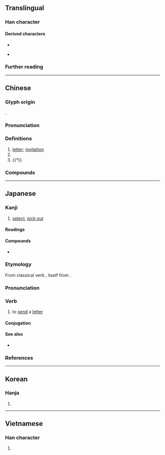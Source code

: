 {{also|東}}
{{character info}}
==Translingual==

===Han character===
{{Han char|rn=75|rad=木|as=05|sn=9|four=50906|canj=DWF|ids=⿻束丷}}

====Derived characters====
* {{l|mul|[[𠋖]], [[𠷬]], [[堜]], [[媡]], [[𢃿]], [[徚]], [[揀]], [[湅]], [[暕]], [[𮌥]], [[楝]], [[㱫]], [[煉]], [[𤗛]], [[瑓]], [[𥈵]], [[朄]], [[𥻂]], [[𧍴]], [[𠒵]], [[諫]]([[谏]]), [[𧹯]], [[𨃀]], [[𨐤]], [[鍊]]([[𫔀]]), [[鰊]]([[𬶠]]), [[𢒞]], [[㪝]], [[㼑]], [[𣍃]], [[𧡴]]([[𫌫]]), [[𣞰]], [[鶫]], [[𣱨]], [[萰]], [[闌]]([[阑]]), [[𬮔]]}}
* {{l|mul|sc=Hant|練}} {{q|Exception: All regions except Japan which contains {{l|mul|東}} instead}}

===Further reading===
{{Han ref|kx=0520.190|dkj=14655|dj=0908.140|hdz=21179.040|uh=67EC}}

----

==Chinese==
{{zh-forms|alt=𫠣}}

===Glyph origin===
{{Han etym}}
{{Han compound|束|八|t1=tie|t2=individually|ls=ic}}.

===Pronunciation===
{{zh-pron
|m=jiǎn
|c=gaan2
|h=pfs=kián
|md=gāng
|mn=kán
|w=2ji
|mc=y
|oc=y
|cat=n,pn,v
}}

===Definitions===
{{zh-hanzi}}

# [[letter]]; [[invitation]]
# {{zh-short|柬埔寨|[[Cambodia]]}}
# {{†}} {{zh-alt-form|揀|to [[pick]]; to [[select]]}}

===Compounds===
{{zh-der|折柬|柬埔寨|柬帖|訂婚柬帖|請柬|遴柬}}

----

==Japanese==

===Kanji===
{{ja-kanji|grade=|rs=木05}}

# [[select]], [[pick out]]

====Readings====
{{ja-readings
|goon=けん
|kanon=かん
|kun=えら-ぶ
}}

====Compounds====
* {{ja-r|柬埔寨|^カンボジア|[[Cambodia]]}}

===Etymology===
{{ja-kanjitab|かん|yomi=kanon}}

From classical verb {{m|ja|柬す|tr=kansu}}, itself from {{der|ja|ltc|sort=かん|-}} {{ltc-l|柬}}. {{rfv-etym|ja|sort=かん}}

===Pronunciation===
{{ja-pron|y=ko|かん|acc=1|acc_ref=DJR}}

===Verb===
{{ja-verb-suru|かん}}

# to [[send]] a [[letter]]

====Conjugation====
{{ja-suru|かん}}

====See also====
* {{ja-r|手%紙|て%がみ|[[letter]]}}

===References===
<references/>

----

==Korean==

===Hanja===
{{ko-hanja|hangeul=간}}

# {{rfdef|ko|sort=木05}}

----

==Vietnamese==

===Han character===
{{vi-hantu|[[giản]]|rs=木05}}

# {{rfdef|vi|sort=木05}}